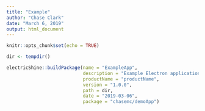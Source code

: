 ```yaml
---
title: "Example"
author: "Chase Clark"
date: "March 6, 2019"
output: html_document
---
```


```r
knitr::opts_chunk$set(echo = TRUE)
```


```r

dir <- tempdir()

electricShine::buildPackage(name = "ExampleApp",
                            description = "Example Electron application",
                            productName = "productName",
                            version = "1.0.0",
                            path = dir,
                            date = "2019-03-06",
                            package = "chasemc/demoApp")
```

